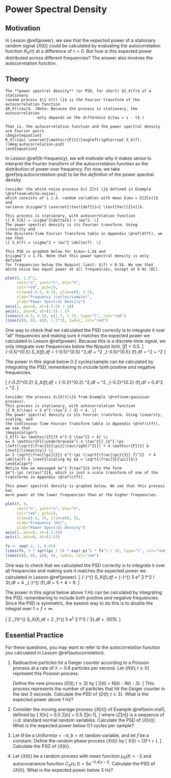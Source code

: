 # Power Spectral Density {#psd}

## Motivation {-}

In Lesson \@ref(power), we saw that the expected power of a stationary 
random signal $\{ X(t) \}$ could be calculated by evaluating the autocorrelation 
function $R_X(\tau)$ at a difference of $\tau = 0$. But how is this expected power 
distributed across different frequencies? The answer also involves the 
autocorrelation function.

## Theory {-}

```definition
The **power spectral density** (or PSD, for short) $S_X(f)$ of a stationary 
random process $\{ X(t) \}$ is the Fourier transform of the autocorrelation function 
$R_X(\tau)$. (Note: Because the process is stationary, the autocorrelation  
              only depends on the difference $\tau = s - t$.)

That is, the autocorrelation function and the power spectral density are Fourier pairs.
\begin{equation} 
R_X(\tau) \overset{\mathscr{F}}{\longleftrightarrow} S_X(f). 
(\#eq:autocorrelation-psd)
\end{equation}
```

In Lesson \@ref(lti-frequency), we will motivate why it makes 
sense to interpret the Fourier transform of the autocorrelation 
function as the distribution of power over frequency. For now, 
we take \@ref(eq:autocorrelation-psd) to be the 
_definition_ of the power spectral density.

```example
Consider the white noise process $\{ Z[n] \}$ defined in Example \@ref(exm:white-noise), 
which consists of i.i.d. random variables with mean $\mu = E[Z[n]]$ and 
variance $\sigma^2 \overset{\text{def}}{=} \text{Var}[Z[n]]$. 

This process is stationary, with autocorrelation function 
\[ R_X[k] = \sigma^2\delta[k] + \mu^2. \]
The power spectral density is its Fourier transform. Using 
linearity and 
the Discrete-Time Fourier Transform table in Appendix \@ref(dtft), we see that 
\[ S_X(f) = \sigma^2 + \mu^2 \delta(f). \]

This PSD is graphed below for $\mu=-1.5$ and 
$\sigma^2 = 1.7$. Note that this power spectral density is only defined 
for frequencies below the Nyquist limit: $|f| < 0.5$. We see that 
white noise has equal power at all frequencies, except at 0 Hz (DC).
```

```r
plot(0, 1.5^2,
     xaxt="n", yaxt="n", bty="n",
     col="red", pch=19,
     xlim=c(-0.5, 0.5), ylim=c(0, 2.5),
     xlab="Frequency (cycles/sample)", 
     ylab="Power Spectral Density")
axis(1, pos=0, at=(-5:5) / 10)
axis(2, pos=0, at=(1:5) / 2)
lines(c(-0.5, 0.5), c(1.7, 1.7), type="l", col="red")
lines(c(0, 0), c(0, 1.5^2), lwd=2, col="red")
```

One way to check that we calculated the PSD correctly is to integrate 
it over "all" frequencies and making sure it matches the expected power 
we calculated in Lesson \@ref(power). Because this is a discrete-time signal, 
we only integrate over frequencies below the Nyquist limit, $|f| < 0.5$.
\[ \int_{-0.5}^{0.5} S_X(f)\,df = \int_{-0.5}^{0.5} \sigma^2\,df + \mu^2 \int_{-0.5}^{0.5} \delta(f)\,df = \sigma^2 + \mu^2  \]

The power in this signal below 0.2 cycles/sample can be calculated 
by integrating the PSD, 
remembering to include both positive _and_ negative frequencies.

\[ \int_{-0.2}^{0.2} S_X(f)\,df = \int_{-0.2}^{0.2} \sigma^2\,df + \mu^2 \int_{-0.2}^{0.2} \delta(f)\,df = 0.4\sigma^2 + \mu^2. \]

```example
Consider the process $\{X(t)\}$ from Example \@ref(exm:gaussian-process). 
This process is stationary, with autocorrelation function
\[ R_X(\tau) = 5 e^{-\tau^2 / 3} + 4. \]
The power spectral density is its Fourier transform. Using linearity, scaling, and 
the Continuous-Time Fourier Transform table in Appendix \@ref(ctft), we see that 
\begin{align*}
S_X(f) &= \mathscr{F}[5 e^{-3 \tau^2} + 4] \\
&= 5 \mathscr{F}[\underbrace{e^{-3 \tau^2}}_{e^{-\pi \left(\sqrt{\frac{3}{\pi}}\tau\right)^2}}] + 4 \mathscr{F}[1] & \text{(linearity)} \\
&= 5 \sqrt{\frac{\pi}{3}} e^{-\pi (\sqrt{\frac{\pi}{3}} f)^2}  + 4 \delta(f) & \text{(scaling by $a = \sqrt{\frac{3}{\pi}}$)}
\end{align*}
Notice how we massaged $e^{-3\tau^2}$ into the form 
$e^{-\pi (a\tau)^2}$, which is just a scale transform of one of the 
transforms in Appendix \@ref(ctft).

This power spectral density is graphed below. We see that this process has 
more power at the lower frequencies than at the higher frequencies.
```

```r
plot(0, 4,
     xaxt="n", yaxt="n", bty="n",
     col="red", pch=19,
     xlim=c(-2, 2), ylim=c(0, 5),
     xlab="Frequency (Hz)", 
     ylab="Power Spectral Density")
axis(1, pos=0, at=(-2:2))
axis(2, pos=0, at=(1:5))

fs <- seq(-2, 2, 0.01)
lines(fs, 5 * sqrt(pi / 3) * exp(-pi^2 * fs^2 / 3), type="l", col="red")
lines(c(0, 0), c(0, 4), lwd=2, col="red")
```

One way to check that we calculated the PSD correctly is to integrate 
it over all frequencies and making sure it matches the expected power 
we calculated in Lesson \@ref(power).
\[ \int_{-\infty}^{\infty} S_X(f)\,df = \int_{-\infty}^{\infty} 5 \sqrt{\frac{\pi}{3}} e^{-\pi^2 f^2 / 3}\,df + 4 \int_{-\infty}^{\infty} \delta(f)\,df = 5 + 4 = 9. \]

The power in this signal below above 1 Hz can be calculated 
by integrating the PSD, 
remembering to include both positive _and_ negative frequencies. Since the 
PSD is symmetric, the easiest way to do this is to double the integral over 
$1 < f < \infty$.

\[ 2 \int_{1}^{\infty} S_X(f)\,df = 2  \int_1^{\infty} 5 \sqrt{\frac{\pi}{3}} e^{-\pi^2 f^2 / 3}\,df = .0515. \]


## Essential Practice {-}

For these questions, you may want to refer to the autocorrelation function 
you calculated in Lesson \@ref(autocorrelation).

1. Radioactive particles hit a Geiger counter according to a Poisson process 
at a rate of $\lambda=0.8$ particles per second. Let $\{ N(t); t \geq 0 \}$ represent this Poisson process.

    Define the new process $\{ D(t); t \geq 3 \}$ by 
    \[ D(t) = N(t) - N(t - 3). \]
    This process represents the number of particles that hit the Geiger counter in the 
    last 3 seconds. Calculate the PSD of $\{ D(t); t \geq 3 \}$. What is the 
    expected power above 1 Hz?
 
2. Consider the moving average process $\{ X[n] \}$ of Example \@ref(exm:ma1), defined by 
\[ X[n] = 0.5 Z[n] + 0.5 Z[n-1], \]
where $\{ Z[n] \}$ is a sequence of i.i.d. standard normal random variables. 
Calculate the PSD of $\{ X[n] \}$. What is the expected power below 0.1 cycles per 
sample?
    
3. Let $\Theta$ be a $\text{Uniform}(a=-\pi, b=\pi)$ random variable, and let $f$ be a constant. Define the random phase process $\{ X(t) \}$ by
\[ X(t) = \cos(2\pi f t + \Theta). \]
Calculate the PSD of $\{ X(t) \}$.

4. Let $\{ X(t) \}$ be a random process with mean function 
$\mu_X(t) = -2$ and autocovariance function $C_X(s, t) = 5 e^{-0.4|s - t|}$. 
Calculate the PSD of $\{ X(t) \}$. What is the expected power below 3 Hz?

